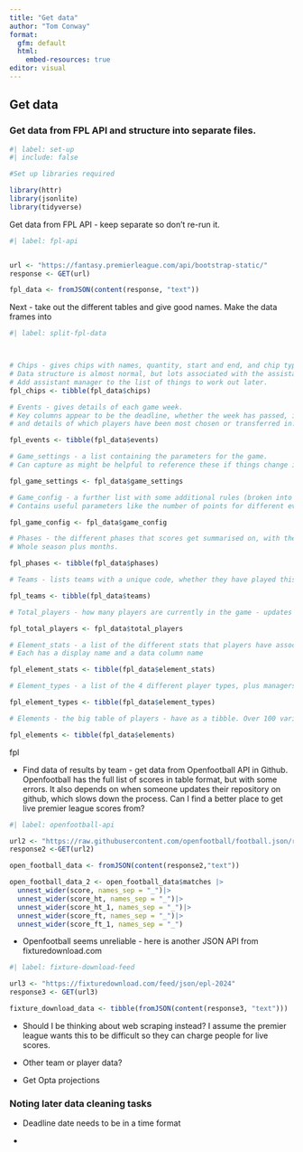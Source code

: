 ```yaml
---
title: "Get data"
author: "Tom Conway"
format: 
  gfm: default
  html:
    embed-resources: true
editor: visual
---
```


## Get data

### Get data from FPL API and structure into separate files.

```r
#| label: set-up
#| include: false

#Set up libraries required

library(httr)
library(jsonlite)
library(tidyverse)

```

Get data from FPL API - keep separate so don't re-run it.

```r
#| label: fpl-api


url <- "https://fantasy.premierleague.com/api/bootstrap-static/"
response <- GET(url)

fpl_data <- fromJSON(content(response, "text"))

```

Next - take out the different tables and give good names. Make the data frames into

```r
#| label: split-fpl-data



# Chips - gives chips with names, quantity, start and end, and chip types
# Data structure is almost normal, but lots associated with the assistant manager chip is not.
# Add assistant manager to the list of things to work out later.
fpl_chips <- tibble(fpl_data$chips)

# Events - gives details of each game week.
# Key columns appear to be the deadline, whether the week has passed, is current, or is next, 
# and details of which players have been most chosen or transferred in.

fpl_events <- tibble(fpl_data$events)

# Game_settings - a list containing the parameters for the game. 
# Can capture as might be helpful to reference these if things change in different seasons (e.g. squad value)

fpl_game_settings <- fpl_data$game_settings

# Game_config - a further list with some additional rules (broken into other lists).
# Contains useful parameters like the number of points for different events

fpl_game_config <- fpl_data$game_config

# Phases - the different phases that scores get summarised on, with their start and end weeks
# Whole season plus months.

fpl_phases <- tibble(fpl_data$phases)

# Teams - lists teams with a unique code, whether they have played this week, and some indications of their overall strength.

fpl_teams <- tibble(fpl_data$teams)

# Total_players - how many players are currently in the game - updates in real time.

fpl_total_players <- fpl_data$total_players

# Element_stats - a list of the different stats that players have associated with them.
# Each has a display name and a data column name

fpl_element_stats <- tibble(fpl_data$element_stats)

# Element_types - a list of the 4 different player types, plus managers, and their attributes.

fpl_element_types <- tibble(fpl_data$element_types)

# Elements - the big table of players - have as a tibble. Over 100 variables about each player. This will be the key source of data.

fpl_elements <- tibble(fpl_data$elements)

```

fpl

-   Find data of results by team - get data from Openfootball API in Github. Openfootball has the full list of scores in table format, but with some errors. It also depends on when someone updates their repository on github, which slows down the process. Can I find a better place to get live premier league scores from?

```r
#| label: openfootball-api

url2 <- "https://raw.githubusercontent.com/openfootball/football.json/refs/heads/master/2024-25/en.1.json"
response2 <-GET(url2)

open_football_data <- fromJSON(content(response2,"text"))

open_football_data_2 <- open_football_data$matches |>
  unnest_wider(score, names_sep = "_")|>
  unnest_wider(score_ht, names_sep = "_")|>
  unnest_wider(score_ht_1, names_sep = "_")|>
  unnest_wider(score_ft, names_sep = "_")|>
  unnest_wider(score_ft_1, names_sep = "_")
```

-   Openfootball seems unreliable - here is another JSON API from fixturedownload.com

```r
#| label: fixture-download-feed

url3 <- "https://fixturedownload.com/feed/json/epl-2024"
response3 <- GET(url3)

fixture_download_data <- tibble(fromJSON(content(response3, "text")))

```

-   Should I be thinking about web scraping instead? I assume the premier league wants this to be difficult so they can charge people for live scores.

-   Other team or player data?

-   Get Opta projections

### Noting later data cleaning tasks

-   Deadline date needs to be in a time format

-   
